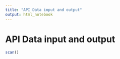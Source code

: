 ```yaml
---
title: "API Data input and output"
output: html_notebook
---
```



# API Data input and output
```r
scan()
```

